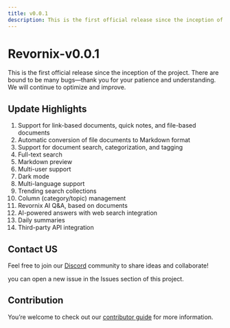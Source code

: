 ```yaml
---
title: v0.0.1
description: This is the first official release since the inception of the project. There are bound to be many bugs—thank you for your patience and understanding. We will continue to optimize and improve.
---
```


# Revornix-v0.0.1

This is the first official release since the inception of the project. There are bound to be many bugs—thank you for your patience and understanding. We will continue to optimize and improve.

## Update Highlights

1. Support for link-based documents, quick notes, and file-based documents
2. Automatic conversion of file documents to Markdown format
3. Support for document search, categorization, and tagging
4. Full-text search
5. Markdown preview
6. Multi-user support
7. Dark mode
8. Multi-language support
9. Trending search collections
10. Column (category/topic) management
11. Revornix AI Q&A, based on documents
12. AI-powered answers with web search integration
13. Daily summaries
14. Third-party API integration

## Contact US

Feel free to join our [Discord](https://discord.com/invite/3XZfz84aPN) community to share ideas and collaborate!

you can open a new issue in the Issues section of this project.

## Contribution

You’re welcome to check out our [contributor guide](https://revornix.com/docs/developer/contribute) for more information.
